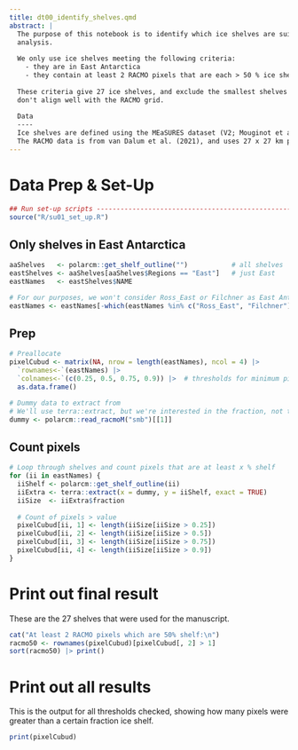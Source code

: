 ```yaml
---
title: dt00_identify_shelves.qmd
abstract: |
  The purpose of this notebook is to identify which ice shelves are suitable for
  analysis.
  
  We only use ice shelves meeting the following criteria:
    - they are in East Antarctica
    - they contain at least 2 RACMO pixels that are each > 50 % ice shelf 
  
  These criteria give 27 ice shelves, and exclude the smallest shelves that 
  don't align well with the RACMO grid.
  
  Data
  ----
  Ice shelves are defined using the MEaSURES dataset (V2; Mouginot et al., 2017).
  The RACMO data is from van Dalum et al. (2021), and uses 27 x 27 km pixels.
---
```


# Data Prep & Set-Up
```r
## Run set-up scripts ----------------------------------------------------------
source("R/su01_set_up.R")
```

## Only shelves in East Antarctica
```r
aaShelves   <- polarcm::get_shelf_outline("")           # all shelves
eastShelves <- aaShelves[aaShelves$Regions == "East"]   # just East
eastNames   <- eastShelves$NAME

# For our purposes, we won't consider Ross_East or Filchner as East Antarctica
eastNames <- eastNames[-which(eastNames %in% c("Ross_East", "Filchner"))]
```

## Prep
```r
# Preallocate
pixelCubud <- matrix(NA, nrow = length(eastNames), ncol = 4) |>
  `rownames<-`(eastNames) |>
  `colnames<-`(c(0.25, 0.5, 0.75, 0.9)) |>  # thresholds for minimum pixel area
  as.data.frame()

# Dummy data to extract from
# We'll use terra::extract, but we're interested in the fraction, not the value
dummy <- polarcm::read_racmoM("smb")[[1]]
```

## Count pixels
```r
# Loop through shelves and count pixels that are at least x % shelf
for (ii in eastNames) {
  iiShelf <- polarcm::get_shelf_outline(ii)
  iiExtra <- terra::extract(x = dummy, y = iiShelf, exact = TRUE)
  iiSize  <- iiExtra$fraction
  
  # Count of pixels > value
  pixelCubud[ii, 1] <- length(iiSize[iiSize > 0.25])
  pixelCubud[ii, 2] <- length(iiSize[iiSize > 0.5])
  pixelCubud[ii, 3] <- length(iiSize[iiSize > 0.75])
  pixelCubud[ii, 4] <- length(iiSize[iiSize > 0.9])
}
```

# Print out final result
These are the 27 shelves that were used for the manuscript.
```r
cat("At least 2 RACMO pixels which are 50% shelf:\n")
racmo50 <- rownames(pixelCubud)[pixelCubud[, 2] > 1]
sort(racmo50) |> print()
```

# Print out all results
This is the output for all thresholds checked, showing how many pixels were 
greater than a certain fraction ice shelf.
```r
print(pixelCubud)
```
